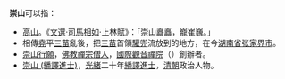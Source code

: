 '''崇山'''可以指：

*[[高山|高山]]。《[[文選|文選]]·[[司馬相如|司馬相如]]·上林賦》：「崇山矗矗，巃崔巍。」
*相傳[[堯|堯]]平[[三苗|三苗]]亂後，把[[三苗|三苗]]首領[[驩兜|驩兜]]流放到的地方，在今[[湖南省|湖南省]][[张家界市|张家界市]]。
*[[崇山行願|崇山行願]]，[[佛教|佛教]][[禪宗|禪宗]][[僧人|僧人]]，[[國際觀音禪院|國際觀音禪院]]（{{le|Kwan Um School of Zen}}）創辦者。
*[[崇山_(繙譯進士)|崇山 (繙譯進士)]]，[[光緒|光緒]]二十年[[繙譯進士|繙譯進士]]，[[清朝|清朝]]政治人物。
{{disambig|cat=二字亞洲相關消歧義}}